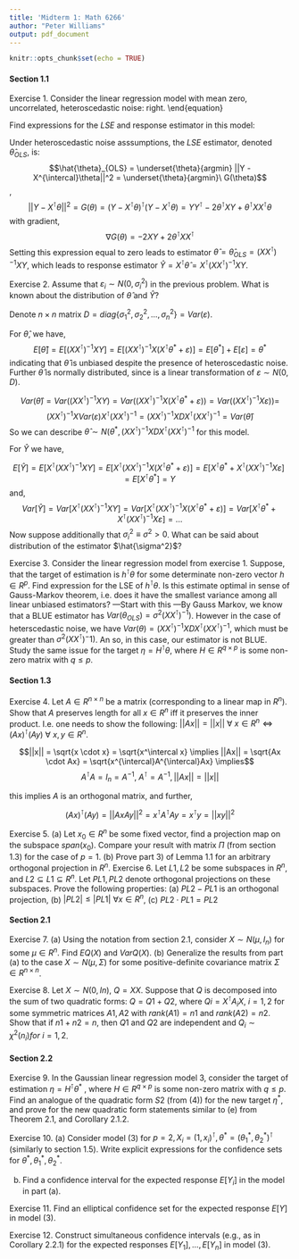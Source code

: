 ```yaml
---
title: 'Midterm 1: Math 6266'
author: "Peter Williams"
output: pdf_document
---
```


```r
knitr::opts_chunk$set(echo = TRUE)
```

#### Section 1.1
Exercise 1. Consider the linear regression model with mean zero, uncorrelated, heteroscedastic noise:
\begin{equation}
  Y_i = X_i^{\intercal}\theta + \varepsilon_i,\ for\ i=1,..,n,\ E\varepsilon_i = 0,\  
  cov(\varepsilon_i, \varepsilon_j)=\left\{
  \begin{array}{@{}ll@{}}
    \sigma_i^2, & \text{if}\ i=j \\
    0, & i \neq j
  \end{array}\right.
\end{equation}
 
Find expressions for the $LSE$ and response estimator in this model:

Under heteroscedastic noise asssumptions, the $LSE$ estimator, denoted $\hat{\theta}_{OLS}$, is: 
$$\hat{\theta}_{OLS} = \underset{\theta}{argmin} ||Y - X^{\intercal}\theta||^2 = \underset{\theta}{argmin}\ G(\theta)$$,
$$||Y - X^{\intercal}\theta||^2 = G(\theta) = (Y - X^{\intercal}\theta)^{\intercal}(Y - X^{\intercal}\theta) = YY^{\intercal} - 2\theta^{\intercal}XY + \theta^{\intercal}XX^{\intercal}\theta$$ with gradient, $$\nabla G(\theta)  = -2XY + 2\theta^{\intercal}XX^{\intercal}$$ Setting this expression equal to zero leads to estimator $\hat{\theta}=\hat{\theta}_{OLS} = (XX^{\intercal})^{-1}XY$, which leads to response estimator $\hat{Y} = X^{\intercal}\hat{\theta} = X^{\intercal}(XX^{\intercal})^{-1}XY$.

Exercise 2.  Assume that $\varepsilon_i \sim N(0, \sigma_i^2)$ in the previous problem. What is known about the distribution of $\hat{\theta}$ and $\hat{Y}$? 

Denote $n \times n$ matrix $D = diag\{ \sigma_1^2, \sigma_2^2, ...,\sigma_n^2 \} = Var(\varepsilon)$. 

For $\hat{\theta}$, we have, 
$$E[{\hat{\theta}}] = E[(XX^{\intercal})^{-1}XY] =  E[(XX^{\intercal})^{-1}X(X^{\intercal}\theta^{*} + \varepsilon)] = E[\theta^{*}] + E[\varepsilon] = \theta^{*}$$ indicating that $\hat{\theta}$ is unbiased despite the presence of heteroscedastic noise. Further $\hat{\theta}$ is normally distributed, since is a linear transformation of $\varepsilon \sim N(0,D)$.

$$Var({\hat{\theta}}) = Var((XX^{\intercal})^{-1}XY) = Var((XX^{\intercal})^{-1}X(X^{\intercal}\theta^{*} + \varepsilon)) = Var((XX^{\intercal})^{-1}X\varepsilon)) =$$ 
$$ (XX^{\intercal})^{-1}X Var(\varepsilon) X^{\intercal}(XX^{\intercal})^{-1} = (XX^{\intercal})^{-1}X D X^{\intercal}(XX^{\intercal})^{-1} = Var(\hat{\theta})$$
So we can describe $\hat{\theta} \sim N(\theta^*,(XX^{\intercal})^{-1}X D X^{\intercal}(XX^{\intercal})^{-1}$ for this model. 

For $\hat{Y}$ we have,

$$E[\hat{Y}] = E[X^{\intercal}(XX^{\intercal})^{-1}XY] = E[X^{\intercal}(XX^{\intercal})^{-1}X(X^{\intercal}\theta^* + \varepsilon)] = E[X^{\intercal}\theta^* + X^{\intercal}(XX^{\intercal})^{-1}X\varepsilon] = E[X^{\intercal}\theta^*]= Y$$
and, 
$$Var[\hat{Y}] = Var[X^{\intercal}(XX^{\intercal})^{-1}XY] = Var[X^{\intercal}(XX^{\intercal})^{-1}X(X^{\intercal}\theta^* + \varepsilon)] = Var[X^{\intercal}\theta^* + X^{\intercal}(XX^{\intercal})^{-1}X\varepsilon] = ...$$
Now suppose additionally that $\sigma_i^2 \equiv \sigma^2 > 0$. 
What can be said about distribution of the estimator $\hat{\sigma^2}$?

Exercise 3. Consider the linear regression model from exercise 1. Suppose, that the target of
estimation is $h^{\intercal}\theta$ for some determinate non-zero vector $h\in R^p$. Find expression for the LSE of $h^{\intercal}\theta$. Is this estimate optimal in sense of Gauss-Markov theorem, i.e. does it have the smallest
variance among all linear unbiased estimators? ---Start with this ---By Gauss Markov, we know that a BLUE estimator has $Var(\theta_{OLS}) = \sigma^2(XX^{\intercal})^{-1})$. However in the case of heterscedastic noise, we have $Var(\theta) = (XX^{\intercal})^{-1}X D X^{\intercal}(XX^{\intercal})^{-1}$, which must be greater than $\sigma^2 (XX^{\intercal})^-1)$. An so, in this case, our estimator is not BLUE. Study the same issue for the target $\eta = H^{\intercal}\theta$, where 
$H \in R^{q \times p}$ is some non-zero matrix with $q \leq p$.


#### Section 1.3
Exercise 4. Let $A \in R^{n\times n}$ be a matrix (corresponding to a linear map in $R^n$). Show that $A$ preserves length for all $x \in R^n$ iff it preserves the inner product. I.e. one needs to show the following:
$||Ax|| = ||x||\  \forall\ x \in R^n \iff (Ax)^{\intercal}(Ay)\  \forall\  x,y \in R^n$.

$$||x|| = \sqrt{x \cdot x} = \sqrt{x^\intercal x} \implies ||Ax|| = \sqrt{Ax \cdot Ax} = \sqrt{x^{\intercal}A^{\intercal}Ax} \implies$$ 
$$ A^\intercal A = I_n = A^{-1},\ A^\intercal = A^{-1}, ||Ax|| = ||x||$$

this implies $A$ is an orthogonal matrix, and further, 

$$(Ax)^\intercal (Ay)  = ||AxAy||^2 = x^\intercal A^\intercal A y = x^\intercal y = ||xy||^2$$

Exercise 5. (a) Let $x_0 \in R^n$ be some fixed vector, find a projection map on the subspace $span(x_0)$. Compare your result with matrix $\Pi$ (from section 1.3) for the case of $p=1$.
(b) Prove part 3) of Lemma 1.1 for an arbitrary orthogonal projection in $R^n$.
Exercise 6. Let $L1, L2$ be some subspaces in $R^n$, and $L2 \subseteq L1 \subseteq R^n$. Let $PL1, PL2$ denote orthogonal projections on these subspaces. Prove the following properties:
(a) $PL2 - PL1$ is an orthogonal projection,
(b) $|PL2| \leq |PL1|\  \forall x \in R^n$,
(c) $PL2 \cdot PL1 = PL2$


#### Section 2.1
Exercise 7. (a) Using the notation from section 2.1, consider $X \sim N(\mu,I_n)$ for some $\mu \in R^n$. Find $E{Q(X)}$ and $Var{Q(X)}$.
(b) Generalize the results from part (a) to the case $X \sim N(\mu,\Sigma)$ for some positive-definite covariance matrix $\Sigma \in R^{n \times n}$.

Exercise 8. Let $X \sim N(0,In)$, $Q = X X$. Suppose that $Q$ is decomposed into the sum of
two quadratic forms: $Q = Q1 + Q2$, where $Qi = X^{\intercal}A_iX$, $i = 1, 2$ for some symmetric matrices $A1,A2$ with $rank(A1) = n1$ and $rank(A2) = n2$. Show that if $n1 + n2 = n$, then $Q1$ and $Q2$ are independent and $Q_i \sim \chi^2(n_i) for\  i = 1,2$.

#### Section 2.2

Exercise 9. In the Gaussian linear regression model 3, consider the target of estimation $\eta = H^{\intercal} \theta^*$ , where $H \in R^{q \times p}$ is some non-zero matrix with $q \leq p$. Find an analogue of the quadratic form $S2$ (from (4)) for the new target $\eta^{\ast}$, and prove for the new quadratic form statements similar to (e) from Theorem 2.1, and Corollary 2.1.2.

Exercise 10. (a) Consider model (3) for $p = 2, X_i = (1, x_i)^{\intercal}, \theta^{\ast} = (\theta_1^{\ast}, \theta_2^{\ast})^{\intercal}$ (similarly to section 1.5). Write explicit expressions for the confidence sets for $\theta^{\ast}, \theta_1^{\ast}, \theta_2^{\ast}$.

(b) Find a confidence interval for the expected response $E[Y_i]$ in the model in part (a).

Exercise 11. Find an elliptical confidence set for the expected response $E[Y]$ in model (3). 

Exercise 12. Construct simultaneous confidence intervals (e.g., as in Corollary 2.2.1) for the
expected responses $E[Y_1], . . . , E[Y_n]$ in model (3).
